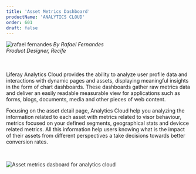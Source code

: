```yaml
---
title: 'Asset Metrics Dashboard'
productName: 'ANALYTICS CLOUD'
order: 601
draft: false
---
```



<Grid templateColumns="40px 1fr" autoRows="auto" gap="1rem">
	<Grid.Item>
		<Image
			class="designerImg"
			src="/images/lexicon/headshots/fernandes-rafael.jpg"
			alt="rafael fernandes"
		/>
	</Grid.Item>
	<Grid.Item>
		<i class="designerInfo">
			By Rafael Fernandes
			<br />
			Product Designer, Recife
			<br />
			<br />
			<br />
		</i>
	</Grid.Item>
</Grid>

Liferay Analytics Cloud provides the ability to analyze user profile data and interactions with dynamic pages and assets, displaying meaningful insights in the form of chart dashboards. These dashboards gather raw metrics data and deliver an easily readable measurable view for applications such as forms, blogs, documents, media and other pieces of web content.

Focusing on the asset detail page, Analytics Cloud help you analyzing the information related to each asset with metrics related to visor behaviour, metrics focused on your defined segments, geographical stats and devicce related metrics. All this information help users knowing what is the impact of their assets from different perspectives a take decisions towards better conversion rates.

<br />

<Image
	alt="Asset metrics dasboard for analytics cloud"
	src="/images/lexicon/examples/assetMetricsDashboard.jpg"
/>
